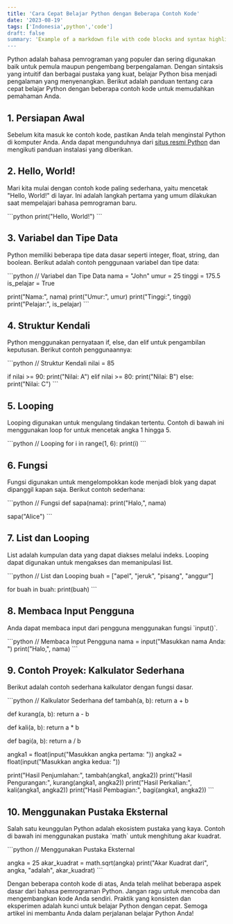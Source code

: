 ```yaml
---
title: 'Cara Cepat Belajar Python dengan Beberapa Contoh Kode'
date: '2023-08-19'
tags: ['Indonesia',python','code']
draft: false
summary: 'Example of a markdown file with code blocks and syntax highlighting'
---
```



Python adalah bahasa pemrograman yang populer dan sering digunakan baik untuk pemula maupun pengembang berpengalaman. Dengan sintaksis yang intuitif dan berbagai pustaka yang kuat, belajar Python bisa menjadi pengalaman yang menyenangkan. Berikut adalah panduan tentang cara cepat belajar Python dengan beberapa contoh kode untuk memudahkan pemahaman Anda.

## 1. Persiapan Awal
Sebelum kita masuk ke contoh kode, pastikan Anda telah menginstal Python di komputer Anda. Anda dapat mengunduhnya dari [situs resmi Python](https://www.python.org/downloads/) dan mengikuti panduan instalasi yang diberikan.

## 2. Hello, World!
Mari kita mulai dengan contoh kode paling sederhana, yaitu mencetak "Hello, World!" di layar. Ini adalah langkah pertama yang umum dilakukan saat mempelajari bahasa pemrograman baru.

\`\`\`python
print("Hello, World!")
\`\`\`

## 3. Variabel dan Tipe Data
Python memiliki beberapa tipe data dasar seperti integer, float, string, dan boolean. Berikut adalah contoh penggunaan variabel dan tipe data:

\`\`\`python
// Variabel dan Tipe Data
nama = "John"
umur = 25
tinggi = 175.5
is_pelajar = True

print("Nama:", nama)
print("Umur:", umur)
print("Tinggi:", tinggi)
print("Pelajar:", is_pelajar)
\`\`\`

## 4. Struktur Kendali
Python menggunakan pernyataan if, else, dan elif untuk pengambilan keputusan. Berikut contoh penggunaannya:

\`\`\`python
// Struktur Kendali
nilai = 85

if nilai >= 90:
    print("Nilai: A")
elif nilai >= 80:
    print("Nilai: B")
else:
    print("Nilai: C")
\`\`\`

## 5. Looping
Looping digunakan untuk mengulang tindakan tertentu. Contoh di bawah ini menggunakan loop for untuk mencetak angka 1 hingga 5.

\`\`\`python
// Looping
for i in range(1, 6):
    print(i)
\`\`\`

## 6. Fungsi
Fungsi digunakan untuk mengelompokkan kode menjadi blok yang dapat dipanggil kapan saja. Berikut contoh sederhana:

\`\`\`python
// Fungsi
def sapa(nama):
    print("Halo,", nama)

sapa("Alice")
\`\`\`

## 7. List dan Looping
List adalah kumpulan data yang dapat diakses melalui indeks. Looping dapat digunakan untuk mengakses dan memanipulasi list.

\`\`\`python
// List dan Looping
buah = ["apel", "jeruk", "pisang", "anggur"]

for buah in buah:
    print(buah)
\`\`\`

## 8. Membaca Input Pengguna
Anda dapat membaca input dari pengguna menggunakan fungsi \`input()\`.

\`\`\`python
// Membaca Input Pengguna
nama = input("Masukkan nama Anda: ")
print("Halo,", nama)
\`\`\`

## 9. Contoh Proyek: Kalkulator Sederhana
Berikut adalah contoh sederhana kalkulator dengan fungsi dasar.

\`\`\`python
// Kalkulator Sederhana
def tambah(a, b):
    return a + b

def kurang(a, b):
    return a - b

def kali(a, b):
    return a * b

def bagi(a, b):
    return a / b

angka1 = float(input("Masukkan angka pertama: "))
angka2 = float(input("Masukkan angka kedua: "))

print("Hasil Penjumlahan:", tambah(angka1, angka2))
print("Hasil Pengurangan:", kurang(angka1, angka2))
print("Hasil Perkalian:", kali(angka1, angka2))
print("Hasil Pembagian:", bagi(angka1, angka2))
\`\`\`

## 10. Menggunakan Pustaka Eksternal
Salah satu keunggulan Python adalah ekosistem pustaka yang kaya. Contoh di bawah ini menggunakan pustaka \`math\` untuk menghitung akar kuadrat.

\`\`\`python
// Menggunakan Pustaka Eksternal

angka = 25
akar_kuadrat = math.sqrt(angka)
print("Akar Kuadrat dari", angka, "adalah", akar_kuadrat)
\`\`\`

Dengan beberapa contoh kode di atas, Anda telah melihat beberapa aspek dasar dari bahasa pemrograman Python. Jangan ragu untuk mencoba dan mengembangkan kode Anda sendiri. Praktik yang konsisten dan eksperimen adalah kunci untuk belajar Python dengan cepat. Semoga artikel ini membantu Anda dalam perjalanan belajar Python Anda!

